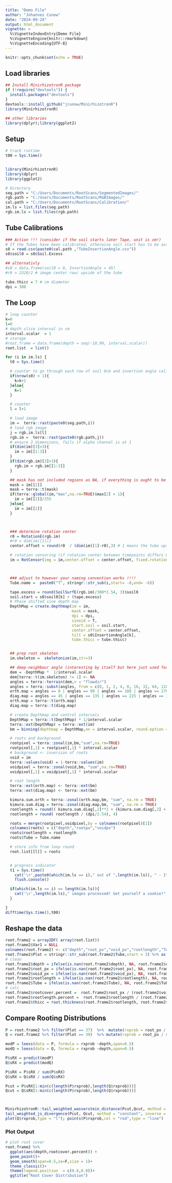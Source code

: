 ```yaml
---
title: "Demo File"
author: "Johannes Cunow"
date: "2024-09-24"
output: html_document
vignette: >
  %\VignetteIndexEntry{Demo File}
  %\VignetteEngine{knitr::rmarkdown}
  %\VignetteEncoding{UTF-8}
---
```


```r
knitr::opts_chunk$set(echo = TRUE)
```


## Load libraries
```r
## Install MinirhizotronR package
if (!require("devtools")) {
  install.packages("devtools")
}
devtools::install_github("jcunow/MinirhizotronR")
library(MinirhizotronR)

## other libraries
library(dplyr);library(ggplot2)
```


## Setup
```r
# track runtime
t00 = Sys.time()


library(MinirhizotronR)
library(dplyr)
library(ggplot2)

# Directory
seg.path = "C:/Users/Documents/RootScans/SegmentedImages/"
rgb.path = "C:/Users/Documents/RootScans/RGBImages/"
cal.path = "C:/Users/Documents/RootScans/Calibration/"
im.ls = list.files(seg.path)
rgb.im.ls = list.files(rgb.path)


```


## Tube Calibrations
```r

### Action !!! (consider if the soil starts later Tape, unit is cm!)
# If the Tubes have been calibrated; otherwise soil start has to be assumed
s0 = read.csv(paste0(cal.path ,"TubeInsertionAngle.csv"))
s0$soil0 = s0$Soil.Excess 

## alternativly
#s0 = data.frame(soil0 = 0, InsertionAngle = 45)
#r0 = 2320/2 # image center row/ upside of the tube

tube.thicc = 7 # cm diameter
dpi = 300

```


## The Loop
```r

# loop counter
k=0
l=0
# depth slice interval in cm
interval.scalar  = 1
# storage
#root.frame = data.frame(depth = seq(-10,99, interval.scalar))
root.list  = list()

for (i in im.ls) {
  t0 = Sys.time()

  # counter to go through each row of soil 0cm and insertion angle calibration data (in-situ)
  if(nrow(s0) > 1){
    k=k+1
  }else{
    k=1
  }

  # counter
  l = l+1

  # load image
  im =  terra::rast(paste0(seg.path,i))
  # load rgb image
  j = rgb.im.ls[l]
  rgb.im =  terra::rast(paste0(rgb.path,j))
  # ensure 3 dimensions, fails if alpha channel is at 1
  if(dim(im)[3]>3){
    im = im[[1:3]]
  }
  if(dim(rgb.im)[3]>3){
    rgb.im = rgb.im[[1:3]]
  }

  ## mask has not included regions as NA, if everything is ought to be used than mask == rootpic -> TRUE
  mask = im[[2]]
  mask = terra::t(mask)
  if(terra::global(im,"max",na.rm=TRUE)$max[2] > 1){
    im = im[[2]]/255
  }else{
    im = im[[2]]
  }



  ### determine rotation center
  r0 = RotationE(rgb.im)
  #r0 = dim(im)[1]/2
  center.offset = round(r0  / (dim(im)[1]-r0),3) # 1 means the tube upside in perfectly in the middle of the image

  # rotation censoring (if rotation center between timepoints differs OR edge effects are present)
  im = RotCensor(img = im,center.offset = center.offset, fixed.rotation = T, fixed.width = 2100)



  ### adjust to however your naming convention works !!!!
  Tube.name =  paste0("T", stringr::str_sub(i,start= -8,end= -6))

  tape.excess = round(SoilSurfE(rgb.im)/300*2.54, 3)$soil0
  soil.start = s0$soil0[k] + (tape.excess)
  # Phase shifted sine depth map
  DepthMap = create.depthmap(im = im, 
                             mask = mask,
                             dpi = dpi,
                             sinoid = T,
                             start.soil = soil.start,
                             center.offset = center.offset,
                             tilt = s0$InsertionAngle[k],
                             tube.thicc = tube.thicc)


  ## prep root skeleton
  im.skeleton =  skeletonize(im,itr=3)

  ## deep-neighbour angle (interesting by itself but here just used for root length estimation)
  dem = -DepthMap *  1/interval.scalar
  dem[terra::t(im.skeleton) != 1] <- NA
  angles = terra::terrain(dem,v = "flowdir")
  angles = terra::subst(angles, from = c(0, 1, 2, 4, 8, 16, 32, 64, 128), to = c( NA, 90,135,180,225,270,315,0,45))
  orth.map = angles == 0 | angles == 90 | angles == 180 | angles == 270
  diag.map = angles == 45 | angles == 135 | angles == 225 | angles == 315
  orth.map = terra::t(orth.map)
  diag.map = terra::t(diag.map)

  # create Depthmap and control intervals
  DepthMap = terra::t(DepthMap) * 1/interval.scalar
  terra::ext(DepthMap) = terra::ext(im)
  bm = binning(depthmap = DepthMap,nn = interval.scalar, round.option = "rounding" )

  # roots and background
  rootpixel = terra::zonal(im,bm,"sum",na.rm=TRUE)
  rootpixel[,1] = rootpixel[,1] * interval.scalar
  # background <- inversion of roots
  void = im
  terra::values(void) = 1-terra::values(im)
  voidpixel = terra::zonal(void,bm, "sum",na.rm=TRUE)
  voidpixel[,1] = voidpixel[,1] * interval.scalar

  # root length
  terra::ext(orth.map) <- terra::ext(bm)
  terra::ext(diag.map) <- terra::ext(bm)

  kimura.sum.orth = terra::zonal(orth.map,bm, "sum", na.rm = TRUE)
  kimura.sum.diag = terra::zonal(diag.map,bm, "sum", na.rm = TRUE)
  rootlength = round(( kimura.sum.diag[,2]**2 + (kimura.sum.diag[,2] + kimura.sum.orth[,2]/2)**2 )**0.5   + kimura.sum.orth[,2]/2)
  rootlength = round( rootlength / (dpi/2.54), 4)

  roots = merge(rootpixel,voidpixel,by = colnames(rootpixel)[1])
  colnames(roots) = c("depth","rootpx","voidpx")
  roots$rootlength = rootlength
  roots$Tube = Tube.name

  # store info from loop round
  root.list[[l]] = roots


  # progress indicator
  t1 = Sys.time()
    cat('\r',paste0(which(im.ls == i)," out of ",length(im.ls)), " - It took",round(difftime(t1,t0,units ="secs"),1)," secs\n \n ")
    flush.console()

  if(which(im.ls == i) == length(im.ls)){
    cat('\r',length(im.ls)," images processed! Get yourself a cookie!", " - It took",round(difftime(t1,t00,units ="mins"),1)," mins\n " )
  }

}
difftime(Sys.time(),t00)
```



## Reshape the data
```r
root.frame2 = array2DF( array(root.list))
root.frame2$Var1 = NULL
colnames(root.frame2) <- c("depth","root_px","void_px","rootlength","Tube")
root.frame2$Plot = stringr::str_sub(root.frame2$Tube,start = 3) %>% as.numeric()
# clean
root.frame2$depth = ifelse(is.nan(root.frame2$depth), NA, root.frame2$depth)
root.frame2$root_px = ifelse(is.nan(root.frame2$root_px), NA, root.frame2$root_px)
root.frame2$void_px = ifelse(is.nan(root.frame2$void_px), NA, root.frame2$void_px)
root.frame2$rootlength = ifelse(is.nan(root.frame2$rootlength), NA, root.frame2$rootlength)
root.frame2$Tube = ifelse(is.nan(root.frame2$Tube), NA, root.frame2$Tube)
# calc
root.frame2$rootcover.percent =  root.frame2$root_px / (root.frame2$void_px + root.frame2$root_px)
root.frame2$rootlength.percent =  root.frame2$rootlength / (root.frame2$void_px + root.frame2$root_px) * (dpi/2.54)**2
root.frame2$thicc = root.thickness(root.frame2$rootlength, root.frame2$root_px)


```



## Compare Rooting Distributions
```r
P = root.frame2 %>% filter(Plot == 37)  %>%  mutate(rxprob = root_px / sum(root_px,na.rm = TRUE)) #%>% select(rxprob)
Q = root.frame2 %>% filter(Plot == 39)  %>% mutate(rxprob = root_px / sum(root_px,na.rm = TRUE)) #%>% select(rxprob)

modP = loess(data = P, formula = rxprob ~depth,span=0.5)
modQ = loess(data = Q, formula = rxprob ~depth,span=0.5)

P$sRX = predict(modP)
Q$sRX = predict(modQ)

P$sRX = P$sRX / sum(P$sRX)
Q$sRX = Q$sRX / sum(Q$sRX)

Pcut = P$sRX[1:min(c(length(P$rxprob),length(Q$rxprob)))]
Qcut = Q$sRX[1:min(c(length(P$rxprob),length(Q$rxprob)))]



MinirhizotronR::tail_weighted_wasserstein_distance(Pcut,Qcut, method = "constant", inverse = FALSE)
tail_weighted_js_divergence(Pcut, Qcut, method = "constant", inverse = FALSE)
plot(Q$rxprob,type = "l"); points(P$rxprob,col = "red",type = "line")

```




### Plot Output
```r
# plot root cover
root.frame2 %>%
  ggplot(aes(depth,rootcover.percent)) +
  geom_point()+
  geom_smooth(span=0.5,se=F,size = 1)+
  theme_classic()+
  theme(legend.position  = c(0.8,0.8))+
  ggtitle("Root Cover Distribution")

```




